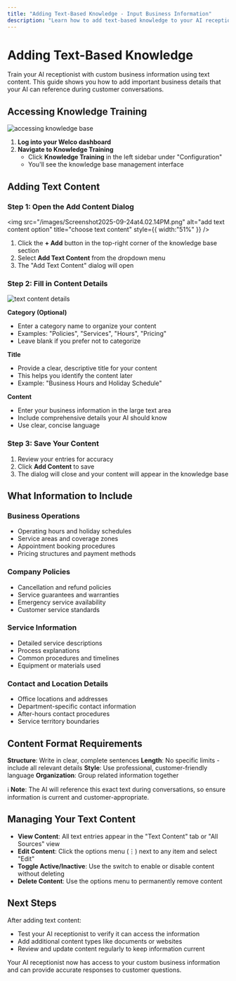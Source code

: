 ```yaml
---
title: "Adding Text-Based Knowledge - Input Business Information"
description: "Learn how to add text-based knowledge to your AI receptionist. Input business information, policies, and procedures with step-by-step instructions for knowledge training."
---
```


# Adding Text-Based Knowledge

Train your AI receptionist with custom business information using text content. This guide shows you how to add important business details that your AI can reference during customer conversations.

## Accessing Knowledge Training

![accessing knowledge base](/images/Screenshot2025-09-24at4.01.07PM.png)

1. **Log into your Welco dashboard**
2. **Navigate to Knowledge Training**
   - Click **Knowledge Training** in the left sidebar under "Configuration"
   - You'll see the knowledge base management interface

## Adding Text Content

### Step 1: Open the Add Content Dialog

<img
  src="/images/Screenshot2025-09-24at4.02.14PM.png"
  alt="add text content option"
  title="choose text content"
  style={{ width:"51%" }}
/>

1. Click the **\+ Add** button in the top-right corner of the knowledge base section
2. Select **Add Text Content** from the dropdown menu
3. The "Add Text Content" dialog will open

### Step 2: Fill in Content Details

![text content details](/images/Screenshot2025-09-24at4.03.29PM.png)

**Category (Optional)**

- Enter a category name to organize your content
- Examples: "Policies", "Services", "Hours", "Pricing"
- Leave blank if you prefer not to categorize

**Title**

- Provide a clear, descriptive title for your content
- This helps you identify the content later
- Example: "Business Hours and Holiday Schedule"

**Content**

- Enter your business information in the large text area
- Include comprehensive details your AI should know
- Use clear, concise language

### Step 3: Save Your Content

1. Review your entries for accuracy
2. Click **Add Content** to save
3. The dialog will close and your content will appear in the knowledge base

## What Information to Include

### Business Operations

- Operating hours and holiday schedules
- Service areas and coverage zones
- Appointment booking procedures
- Pricing structures and payment methods

### Company Policies

- Cancellation and refund policies
- Service guarantees and warranties
- Emergency service availability
- Customer service standards

### Service Information

- Detailed service descriptions
- Process explanations
- Common procedures and timelines
- Equipment or materials used

### Contact and Location Details

- Office locations and addresses
- Department-specific contact information
- After-hours contact procedures
- Service territory boundaries

## Content Format Requirements

**Structure**: Write in clear, complete sentences
**Length**: No specific limits - include all relevant details
**Style**: Use professional, customer-friendly language
**Organization**: Group related information together

ℹ️ **Note**: The AI will reference this exact text during conversations, so ensure information is current and customer-appropriate.

## Managing Your Text Content

- **View Content**: All text entries appear in the "Text Content" tab or "All Sources" view
- **Edit Content**: Click the options menu (⋮) next to any item and select "Edit"
- **Toggle Active/Inactive**: Use the switch to enable or disable content without deleting
- **Delete Content**: Use the options menu to permanently remove content

## Next Steps

After adding text content:

- Test your AI receptionist to verify it can access the information
- Add additional content types like documents or websites
- Review and update content regularly to keep information current

Your AI receptionist now has access to your custom business information and can provide accurate responses to customer questions.